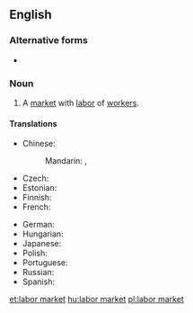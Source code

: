 ==English==
{{wikipedia|Labor economics}}

===Alternative forms===
* {{l|en|labour market}}

===Noun===
{{en-noun|head=[[labor]] [[market]]}}

# {{economics}} A [[market]] with [[labor]] of [[worker]]s.

====Translations====
{{trans-top|market}}
* Chinese:
*: Mandarin: {{t|cmn|勞工市場|sc=Hani}}, {{t|cmn|劳工市场|tr=láogōng shìchǎng|sc=Hani}}
* Czech: {{t-|cs|trh práce|m}}
* Estonian: {{t-|et|tööturg}}
* Finnish: {{t+|fi|työmarkkinat|p}}
* French: {{t+|fr|marché du travail|m}}
{{trans-mid}}
* German: {{t+|de|Arbeitsmarkt|m}}
* Hungarian: {{t+|hu|munkaerőpiac}}
* Japanese: {{t-|ja|労働市場|tr=ろうどうしじょう, rōdō shijō|sc=Jpan}}
* Polish: {{t-|pl|rynek pracy|m}}
* Portuguese: {{t-|pt|mecado de trabalho|m}}
* Russian: {{t-|ru|рынок труда|m|tr=rýnok trudá|sc=Cyrl}}
* Spanish: {{t-|es|mercado de trabajo|m}}
{{trans-bottom}}

[[et:labor market]]
[[hu:labor market]]
[[pl:labor market]]